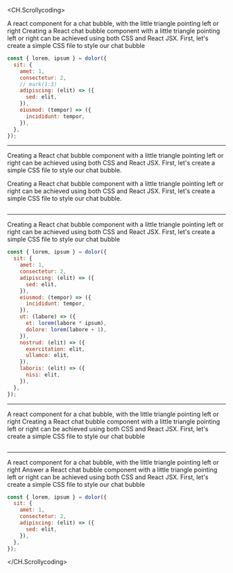 
<CH.Scrollycoding>

<Question>
  A react component for a chat bubble, with the little triangle pointing left or
  right
</Question>

<Answer>
  Creating a React chat bubble component with a little triangle pointing left or
  right can be achieved using both CSS and React JSX. First, let's create a
  simple CSS file to style our chat bubble
</Answer>

```js app.js focus=3:10
const { lorem, ipsum } = dolor({
  sit: {
    amet: 1,
    consectetur: 2,
    // mark(1:3)
    adipiscing: (elit) => ({
      sed: elit,
    }),
    eiusmod: (tempor) => ({
      incididunt: tempor,
    }),
  },
});
```

---

<Answer>

Creating a React chat bubble component with a little triangle pointing left or
right can be achieved using both CSS and React JSX. First, let's create a
simple CSS file to style our chat bubble.

Creating a React chat bubble component with a little triangle pointing left or
right can be achieved using both CSS and React JSX. First, let's create a
simple CSS file to style our chat bubble.

</Answer>

```js app.js focus=11:17

```

---

<Answer>
  Creating a React chat bubble component with a little triangle pointing left or
  right can be achieved using both CSS and React JSX. First, let's create a
  simple CSS file to style our chat bubble
</Answer>

```js app.js focus=11:14
const { lorem, ipsum } = dolor({
  sit: {
    amet: 1,
    consectetur: 2,
    adipiscing: (elit) => ({
      sed: elit,
    }),
    eiusmod: (tempor) => ({
      incididunt: tempor,
    }),
    ut: (labore) => ({
      et: lorem(labore * ipsum),
      dolore: lorem(labore + 1),
    }),
    nostrud: (elit) => ({
      exercitation: elit,
      ullamco: elit,
    }),
    laboris: (elit) => ({
      nisi: elit,
    }),
  },
});
```

---

<Question>
  A react component for a chat bubble, with the little triangle pointing left or
  right
</Question>

<Answer>
  Creating a React chat bubble component with a little triangle pointing left or
  right can be achieved using both CSS and React JSX. First, let's create a
  simple CSS file to style our chat bubble
</Answer>

```js app.js focus=15:21

```

---

<Question>
  A react component for a chat bubble, with the little triangle pointing left or
  right
</Question>

<Answer>
  Answer a React chat bubble component with a little triangle pointing left or
  right can be achieved using both CSS and React JSX. First, let's create a
  simple CSS file to style our chat bubble
</Answer>

```js app.js
const { lorem, ipsum } = dolor({
  sit: {
    amet: 1,
    consectetur: 2,
    adipiscing: (elit) => ({
      sed: elit,
    }),
  },
});
```

</CH.Scrollycoding>
